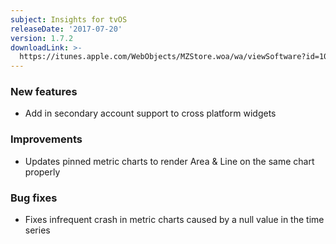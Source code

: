 ```yaml
---
subject: Insights for tvOS
releaseDate: '2017-07-20'
version: 1.7.2
downloadLink: >-
  https://itunes.apple.com/WebObjects/MZStore.woa/wa/viewSoftware?id=1098396112&mt=8
---
```


### New features

* Add in secondary account support to cross platform widgets

### Improvements

* Updates pinned metric charts to render Area & Line on the same chart properly

### Bug fixes

* Fixes infrequent crash in metric charts caused by a null value in the time series
